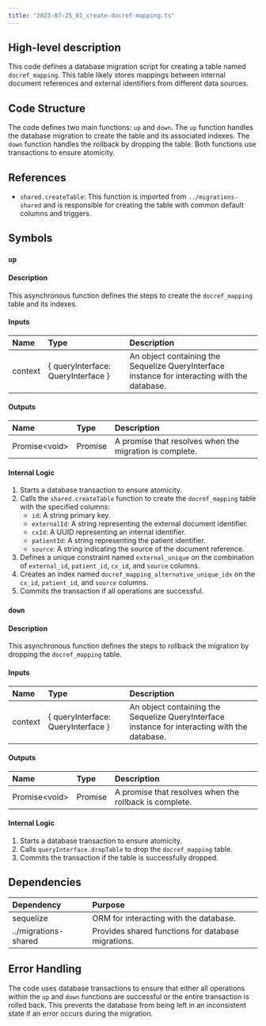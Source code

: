 ```yaml
---
title: "2023-07-25_01_create-docref-mapping.ts"
---
```


## High-level description
This code defines a database migration script for creating a table named `docref_mapping`. This table likely stores mappings between internal document references and external identifiers from different data sources. 

## Code Structure
The code defines two main functions: `up` and `down`. The `up` function handles the database migration to create the table and its associated indexes. The `down` function handles the rollback by dropping the table. Both functions use transactions to ensure atomicity.

## References
- `shared.createTable`: This function is imported from `../migrations-shared` and is responsible for creating the table with common default columns and triggers.

## Symbols

### `up`
#### Description
This asynchronous function defines the steps to create the `docref_mapping` table and its indexes.

#### Inputs
| Name | Type | Description |
|:-----|:-----|:------------|
| context | { queryInterface: QueryInterface } | An object containing the Sequelize QueryInterface instance for interacting with the database. |

#### Outputs
| Name | Type | Description |
|:-----|:-----|:------------|
| Promise&lt;void&gt; | Promise | A promise that resolves when the migration is complete. |

#### Internal Logic
1. Starts a database transaction to ensure atomicity.
2. Calls the `shared.createTable` function to create the `docref_mapping` table with the specified columns:
    - `id`: A string primary key.
    - `externalId`: A string representing the external document identifier.
    - `cxId`: A UUID representing an internal identifier.
    - `patientId`: A string representing the patient identifier.
    - `source`: A string indicating the source of the document reference.
3. Defines a unique constraint named `external_unique` on the combination of `external_id`, `patient_id`, `cx_id`, and `source` columns.
4. Creates an index named `docref_mapping_alternative_unique_idx` on the `cx_id`, `patient_id`, and `source` columns.
5. Commits the transaction if all operations are successful.

### `down`
#### Description
This asynchronous function defines the steps to rollback the migration by dropping the `docref_mapping` table.

#### Inputs
| Name | Type | Description |
|:-----|:-----|:------------|
| context | { queryInterface: QueryInterface } | An object containing the Sequelize QueryInterface instance for interacting with the database. |

#### Outputs
| Name | Type | Description |
|:-----|:-----|:------------|
| Promise&lt;void&gt; | Promise | A promise that resolves when the rollback is complete. |

#### Internal Logic
1. Starts a database transaction to ensure atomicity.
2. Calls `queryInterface.dropTable` to drop the `docref_mapping` table.
3. Commits the transaction if the table is successfully dropped.

## Dependencies
| Dependency | Purpose |
|:-----------|:--------|
| sequelize | ORM for interacting with the database. |
| ../migrations-shared | Provides shared functions for database migrations. |

## Error Handling
The code uses database transactions to ensure that either all operations within the `up` and `down` functions are successful or the entire transaction is rolled back. This prevents the database from being left in an inconsistent state if an error occurs during the migration.
